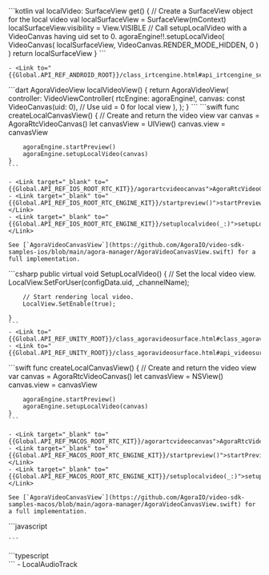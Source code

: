 <PlatformWrapper platform="android">
    ```kotlin
    val localVideo: SurfaceView
        get() {
            // Create a SurfaceView object for the local video
            val localSurfaceView = SurfaceView(mContext)
            localSurfaceView.visibility = View.VISIBLE
            // Call setupLocalVideo with a VideoCanvas having uid set to 0.
            agoraEngine!!.setupLocalVideo(
                VideoCanvas(
                    localSurfaceView,
                    VideoCanvas.RENDER_MODE_HIDDEN,
                    0
                )
            )
            return localSurfaceView
        }
    ```

    - <Link to="{{Global.API_REF_ANDROID_ROOT}}/class_irtcengine.html#api_irtcengine_setuplocalvideo">setupLocalVideo</Link>

</PlatformWrapper>
<PlatformWrapper platform="flutter">
    ```dart
    AgoraVideoView localVideoView() {
        return AgoraVideoView(
            controller: VideoViewController(
                rtcEngine: agoraEngine!,
                canvas: const VideoCanvas(uid: 0), // Use uid = 0 for local view
            ),
        );
    }
    ```
</PlatformWrapper>
<PlatformWrapper platform="ios">
    ```swift
    func createLocalCanvasView() {
        // Create and return the video view
        var canvas = AgoraRtcVideoCanvas()
        let canvasView = UIView()
        canvas.view = canvasView
        
        agoraEngine.startPreview()
        agoraEngine.setupLocalVideo(canvas)
    }
    ```

    - <Link target="_blank" to="{{Global.API_REF_IOS_ROOT_RTC_KIT}}/agorartcvideocanvas">AgoraRtcVideoCanvas</Link>
    - <Link target="_blank" to="{{Global.API_REF_IOS_ROOT_RTC_ENGINE_KIT}}/startpreview()">startPreview()</Link>
    - <Link target="_blank" to="{{Global.API_REF_IOS_ROOT_RTC_ENGINE_KIT}}/setuplocalvideo(_:)">setupLocalVideo(_:)</Link>

    See [`AgoraVideoCanvasView`](https://github.com/AgoraIO/video-sdk-samples-ios/blob/main/agora-manager/AgoraVideoCanvasView.swift) for a full implementation.

</PlatformWrapper>
<PlatformWrapper platform = "unity">
    ```csharp
    public virtual void SetupLocalVideo()
    {
        // Set the local video view.
        LocalView.SetForUser(configData.uid, _channelName);

        // Start rendering local video.
        LocalView.SetEnable(true);

    }
    ```
    - <Link to="{{Global.API_REF_UNITY_ROOT}}/class_agoravideosurface.html#class_agoravideosurface">VideoSurface</Link>
    - <Link to="{{Global.API_REF_UNITY_ROOT}}/class_agoravideosurface.html#api_videosurface_setenable">SetForUser</Link>
</PlatformWrapper>
<PlatformWrapper platform="macos">
    ```swift
    func createLocalCanvasView() {
        // Create and return the video view
        var canvas = AgoraRtcVideoCanvas()
        let canvasView = NSView()
        canvas.view = canvasView

        agoraEngine.startPreview()
        agoraEngine.setupLocalVideo(canvas)
    }
    ```

    - <Link target="_blank" to="{{Global.API_REF_MACOS_ROOT_RTC_KIT}}/agorartcvideocanvas">AgoraRtcVideoCanvas</Link>
    - <Link target="_blank" to="{{Global.API_REF_MACOS_ROOT_RTC_ENGINE_KIT}}/startpreview()">startPreview()</Link>
    - <Link target="_blank" to="{{Global.API_REF_MACOS_ROOT_RTC_ENGINE_KIT}}/setuplocalvideo(_:)">setupLocalVideo(_:)</Link>

    See [`AgoraVideoCanvasView`](https://github.com/AgoraIO/video-sdk-samples-macos/blob/main/agora-manager/AgoraVideoCanvasView.swift) for a full implementation.

</PlatformWrapper>
<PlatformWrapper platform="web">
    ```javascript
    
    ```
</PlatformWrapper>
<PlatformWrapper platform="react-js">
    ```typescript
    <div className="vid" style={{ height: 300, width: 600 }}>
        <LocalVideoTrack track={localCameraTrack} play={true} />
    </div>    
    ```
    - <Link to="{{Global.API_REF_RNJS_ROOT}}/functions/LocalAudioTrack.html">LocalAudioTrack</Link>
</PlatformWrapper>
